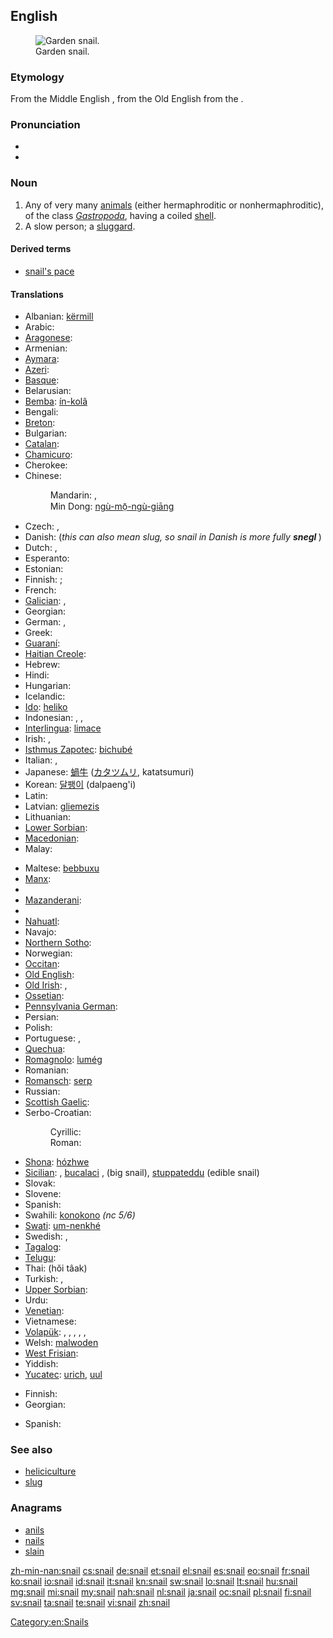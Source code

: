 ==English==
{{wikipedia}}
{{commons|Helicidae}}
[[Image:Snail2.JPG|thumb|Garden snail.]]

===Etymology===
From the Middle English {{term|snegge|lang=enm}}, from the Old English {{term|snägel|lang=ang}} from the {{proto|Germanic|snigla-z}}.

===Pronunciation===
* {{audio|en-us-snail.ogg|Audio (US)}}
* {{rhymes|eɪl}}

===Noun===
{{en-noun}}

# Any of very many [[animal]]s (either hermaphroditic or nonhermaphroditic), of the class ''[[Gastropoda]]'', having a coiled [[shell]].
# A slow person; a [[sluggard]].

====Derived terms====
* [[snail's pace]]

{{flowbreak}}

====Translations====
{{trans-top|any animal of the class ''Gastropoda'' having a shell}}
* Albanian: [[kërmill]] {{g|sq}}
* Arabic: {{t|ar|حلزونة|tr=ħalazūna|f}}
* [[Aragonese]]: {{t-|an|caragol|m|xs=Aragonese}}
* Armenian: {{t-|hy|խխունջ|tr=xxunǰ}}
* [[Aymara]]: {{t-|ay|ch'uru|xs=Aymara}}
* [[Azeri]]: {{t|az|ilbiz|xs=Azeri}}
* [[Basque]]: {{t|eu|barraskilo|xs=Basque}}
* Belarusian: {{t+|be|смоўж|m|xs=Belarusian}}
* [[Bemba]]: [[ín-kolâ]]
* Bengali: {{t-|bn|শামুক|tr=shamuk|sc=Beng|xs=Bengali}}
* [[Breton]]: {{t-|br|melc'houed|xs=Breton}}
* Bulgarian: {{t+|bg|охлюв|m|tr=oxljuv}}
* [[Catalan]]: {{t|ca|caragol|m}}
* [[Chamicuro]]: {{tø|ccc|shyamo}}
* Cherokee: {{t|chr|ᎡᎳᏆ|tr=elaqua|sc=Cher|xs=Cherokee}}
* Chinese:
*: Mandarin: {{t-|cmn|蝸牛|sc=Hani}}, {{t-|cmn|蜗牛|tr=wōniú {{qualifier|PRC}} or guāniú {{qualifier|Taiwan}}|sc=Hani}}
*: Min Dong: [[ngù-mō̤-ngù-giāng]]
* Czech: {{t+|cs|hlemýžď|m}}, {{t+|cs|šnek|m}}
* Danish: {{t-|da|snegl|c}} (''this can also mean slug, so snail in Danish is more fully '''snegl {{t|da|med}} {{t|da|skal}}''''')
* Dutch: {{t+|nl|slak|f}}, {{t|nl|huisjesslak|f}}
* Esperanto: {{t-|eo|heliko|xs=Esperanto}}
* Estonian: {{t-|et|tigu}}
* Finnish: {{t-|fi|kotilo}}; {{t+|fi|etana}}
* French: {{t+|fr|escargot|m}}
* [[Galician]]: {{t-|gl|caracol|m|xs=Galician}}, {{t-|gl|cosco|m|xs=Galician}}
* Georgian: {{t-|ka|ლოკოკინა|tr=lokokina|sc=Geor|xs=Georgian}}
* German: {{t+|de|Schnecke|f}} {{gloss|any animal of the class Gastropoda, also without shell}}, {{t|de|Gehäuseschnecke|f}}
* Greek: {{t+|el|σαλιγκάρι|n|tr=saligkári}}
* [[Guaraní]]: {{t|gn|jatyta|xs=Guaraní}}
* [[Haitian Creole]]: {{tø|ht|kalmason}}
* Hebrew: {{t+|he|שבלול|m}}
* Hindi: {{t|hi|घोंगा|tr=ghõṅgā|sc=Deva|xs=Hindi}}
* Hungarian: {{t+|hu|csiga}}
* Icelandic: {{t+|is|snigill|m}}
* [[Ido]]: [[heliko]]
* Indonesian: {{t+|id|bekicot|xs=Indonesian}}, {{t|id|keong|xs=Indonesian}}, {{t+|id|siput|xs=Indonesian}}
* [[Interlingua]]: [[limace]]
* Irish: {{t+|ga|seilide|m|xs=Irish}}, {{t|ga|seilmide|m|xs=Irish}}
* [[Isthmus Zapotec]]: [[bichubé]]
* Italian: {{t+|it|chiocciola|f}}, {{t+|it|lumaca|f}}
* Japanese: [[蝸牛]] ([[カタツムリ]], katatsumuri)
* Korean: [[달팽이]] (dalpaeng'i)
* Latin: {{t+|la|cochlea|f}}
* Latvian: [[gliemezis]] {{m}}
* Lithuanian: {{t+|lt|sraigė|f|xs=Lithuanian}}
* [[Lower Sorbian]]: {{tø|dsb|slinik|m|xs=Lower Sorbian}}
* [[Macedonian]]: {{t|mk|полжав|m|tr=pólžav}}
* Malay: {{t-|ms|siput|xs=Malay}}
{{trans-mid}}
* Maltese: [[bebbuxu]] {{m}}
* [[Manx]]: {{t-|gv|crammag|xs=Manx}}
* {{trreq|mi}}
* [[Mazanderani]]: {{tø|mzn|لیسک|sc=fa-Arab}}
* {{trreq|mn}}
* [[Nahuatl]]: {{t-|nah|tecciztli|xs=Nahuatl}}
* Navajo: {{tø|nv|chʼosh chʼééh digháhii}}
* [[Northern Sotho]]: {{tø|nso|kgohu}}
* Norwegian: {{t|no|snegle|f|m}}
* [[Occitan]]: {{t+|oc|cagaraula|f|xs=Occitan}}
* [[Old English]]: {{t|ang|snægl|m|xs=Old English}}
* [[Old Irish]]: {{tø|sga|seilche|m|xs=Old Irish}}, {{tø|sga|seilide|m|xs=Old Irish}}
* [[Ossetian]]: {{tø|os|сæтæлæг|tr=sætælæg|sc=Cyrl|xs=Ossetian}}
* [[Pennsylvania German]]: {{tø|pdc|Schneck|m}}
* Persian: {{t|fa|حلزون|tr=halazun|sc=fa-Arab|xs=Persian}}
* Polish: {{t+|pl|ślimak|m}}
* Portuguese: {{t|pt|caramujo|m}}, {{t+|pt|caracol|m}}
* [[Quechua]]: {{t|qu|ch'uru|xs=Quechua}}
* [[Romagnolo]]: [[lumég]] {{f}}
* Romanian: {{t+|ro|melc|m}}
* [[Romansch]]: [[serp#Romansh|serp]]
* Russian: {{t+|ru|улитка|f|tr=ulítka}}
* [[Scottish Gaelic]]: {{t-|gd|seilcheag|f|xs=Scottish Gaelic}}
* Serbo-Croatian:
*: Cyrillic: {{t|sh|пуж|alt=пу̑ж|m|sc=Cyrl}}
*: Roman: {{t|sh|puž|alt=pȗž|m}}
* [[Shona]]: [[hózhwe]]
* [[Sicilian]]: {{tø|scn|babbaluciu|m}}, [[bucalaci]] {{m}} , {{tø|scn|crastuni|m}} (big snail), [[stuppateddu]] {{m}} (edible snail)
* Slovak: {{t-|sk|slimák|m}}
* Slovene: {{t+|sl|polž|m}}
* Spanish: {{t+|es|caracol|m}}
* Swahili: [[konokono]] ''(nc 5/6)''
* [[Swati]]: [[um-nenkhé]]
* Swedish: {{t-|sv|snäcka|c}}, {{t|sv|snigel|c}}
* [[Tagalog]]: {{t|tl|kuhol|xs=Tagalog}}
* [[Telugu]]: {{t|te|నత్త|tr=natta}}
* Thai: {{Thai|[[หอยทาก]]}} (hŏi tâak)
* Turkish: {{t+|tr|salyangoz}}, {{t|tr|sümüklüböcek}}
* [[Upper Sorbian]]: {{tø|hsb|šlink|m|xs=Upper Sorbian}}
* Urdu: {{t|ur|گھونگا|tr=ghõṅgā|sc=ur-Arab|xs=Urdu}}
* [[Venetian]]: {{tø|vec|sciùs}}
* Vietnamese: {{t+|vi|ốc|xs=Vietnamese}}
* [[Volapük]]: {{qualifier|male and/or female, hermaphroditic/nonhermaphroditic}} {{t|vo|snel}}, {{qualifier|male, nonhermaphroditic}} {{t|vo|hisnel}}, {{qualifier|female, nonhermaphroditic}} {{t|vo|jisnel}}, {{qualifier|male and/or female offspring, hermaphroditic/nonhermaphroditic}} {{t|vo|snelül}}, {{qualifier|male offspring, nonhermaphroditic}} {{t|vo|hisnelül}}, {{qualifier|female offspring, nonhermaphroditic}} {{t|vo|jisnelül}}
* Welsh: [[malwoden]]
* [[West Frisian]]: {{t-|fy|slak|xs=West Frisian}}
* Yiddish: {{t-|yi|שׁנעק|m|tr=shnek|xs=Yiddish}}
* [[Yucatec]]: [[urich#Yucatec|urich]], [[uul#Yucatec|uul]]
{{trans-bottom}}

{{trans-top|sluggard}}
* Finnish: {{t+|fi|etana}}
* Georgian: {{t|ka|ლოკოკინა|tr=lokokina|sc=Geor}}
{{trans-mid}}
* Spanish: {{t|es|tortuga|f}}
{{trans-bottom}}

===See also===
* [[heliciculture]]
* [[slug]]

===Anagrams===
* [[anils#English|anils]]
* [[nails#English|nails]]
* [[slain#English|slain]]

[[Category:en:Snails]]

[[zh-min-nan:snail]]
[[cs:snail]]
[[de:snail]]
[[et:snail]]
[[el:snail]]
[[es:snail]]
[[eo:snail]]
[[fr:snail]]
[[ko:snail]]
[[io:snail]]
[[id:snail]]
[[it:snail]]
[[kn:snail]]
[[sw:snail]]
[[lo:snail]]
[[lt:snail]]
[[hu:snail]]
[[mg:snail]]
[[mi:snail]]
[[my:snail]]
[[nah:snail]]
[[nl:snail]]
[[ja:snail]]
[[oc:snail]]
[[pl:snail]]
[[fi:snail]]
[[sv:snail]]
[[ta:snail]]
[[te:snail]]
[[vi:snail]]
[[zh:snail]]